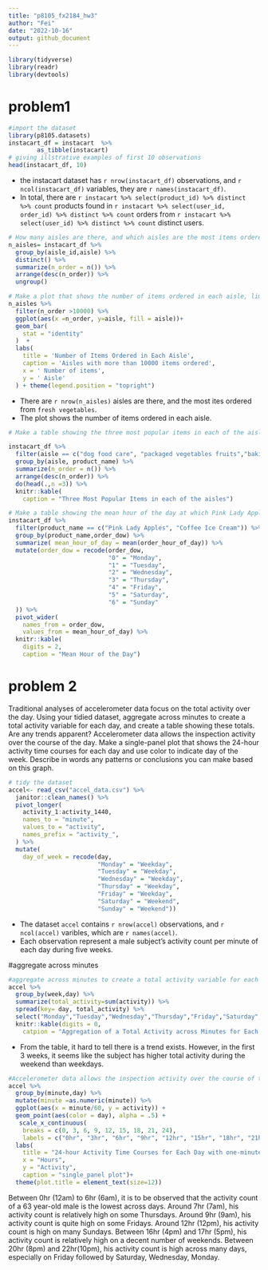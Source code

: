 ```yaml
---
title: "p8105_fx2184_hw3"
author: "Fei"
date: "2022-10-16"
output: github_document
---
```



```r
library(tidyverse)
library(readr)
library(devtools)
```

# problem1 

```r
#import the dataset
library(p8105.datasets)
instacart_df = instacart  %>% 
        as_tibble(instacart)
# giving illstrative examples of first 10 observations
head(instacart_df, 10)
``` 
* the instacart dataset has `r nrow(instacart_df)` observations, and `r ncol(instacart_df)` variables, they are `r names(instacart_df)`. 
* In total, there are `r instacart %>% select(product_id) %>% distinct %>% count` products found in `r instacart %>% select(user_id, order_id) %>% distinct %>% count` orders from `r instacart %>% select(user_id) %>% distinct %>% count` distinct users.

```r
# How many aisles are there, and which aisles are the most items ordered from?
n_aisles= instacart_df %>%
  group_by(aisle_id,aisle) %>% 
  distinct() %>% 
  summarize(n_order = n()) %>% 
  arrange(desc(n_order)) %>% 
  ungroup()

# Make a plot that shows the number of items ordered in each aisle, limiting this to aisles with more than 10000 items ordered.
n_aisles %>%
  filter(n_order >10000) %>% 
  ggplot(aes(x =n_order, y=aisle, fill = aisle))+
  geom_bar(
    stat = "identity"
  )  +
  labs(
    title = 'Number of Items Ordered in Each Aisle',
    caption = 'Aisles with more than 10000 items ordered',
    x = ' Number of items',
    y = ' Aisle'
  ) + theme(legend.position = "topright") 
```
* There are `r nrow(n_aisles)` aisles are there, and the most ites ordered from `fresh vegetables`. 
* The plot shows the number of items ordered in each aisle. 

```r
# Make a table showing the three most popular items in each of the aisles “baking ingredients”, “dog food care”, and “packaged vegetables fruits”. Include the number of times each item is ordered in your table.

instacart_df %>% 
  filter(aisle == c("dog food care", "packaged vegetables fruits","baking ingredients")) %>%              
  group_by(aisle, product_name) %>% 
  summarize(n_order = n()) %>% 
  arrange(desc(n_order)) %>% 
  do(head(.,n =3)) %>% 
  knitr::kable(
    caption = "Three Most Popular Items in each of the aisles")
```

```r
# Make a table showing the mean hour of the day at which Pink Lady Apples and Coffee Ice Cream are ordered on each day of the week; format this table for human readers (i.e. produce a 2 x 7 table).
instacart_df %>% 
  filter(product_name == c("Pink Lady Apples", "Coffee Ice Cream")) %>% 
  group_by(product_name,order_dow) %>% 
  summarize( mean_hour_of_day = mean(order_hour_of_day)) %>% 
  mutate(order_dow = recode(order_dow,
                            "0" = "Monday",
                            "1" = "Tuesday",
                            "2" = "Wednesday", 
                            "3" = "Thursday", 
                            "4" = "Friday", 
                            "5" = "Saturday", 
                            "6" = "Sunday"
  )) %>% 
  pivot_wider(
    names_from = order_dow,
    values_from = mean_hour_of_day) %>% 
  knitr::kable(
    digits = 2,
    caption = "Mean Hour of the Day")
```

# problem 2 

Traditional analyses of accelerometer data focus on the total activity over the day. Using your tidied dataset, aggregate across minutes to create a total activity variable for each day, and create a table showing these totals. Are any trends apparent?
Accelerometer data allows the inspection activity over the course of the day. Make a single-panel plot that shows the 24-hour activity time courses for each day and use color to indicate day of the week. Describe in words any patterns or conclusions you can make based on this graph.

```r
# tidy the dataset 
accel<- read_csv("accel_data.csv") %>% 
  janitor::clean_names() %>% 
  pivot_longer(
    activity_1:activity_1440, 
    names_to = "minute",
    values_to = "activity",
    names_prefix = "activity_", 
  ) %>% 
  mutate(
    day_of_week = recode(day,
                         "Monday" = "Weekday", 
                         "Tuesday" = "Weekday", 
                         "Wednesday" = "Weekday", 
                         "Thursday" = "Weekday", 
                         "Friday" = "Weekday", 
                         "Saturday" = "Weekend", 
                         "Sunday" = "Weekend"))
```
* The dataset `accel` contains `r nrow(accel)` observations, and  `r ncol(accel)` varibles, which are `r names(accel)`. 
* Each observation represent a male subject's activity count per minute of each day during five weeks.

#aggregate across minutes 
```r
#aggregate across minutes to create a total activity variable for each day, and create a table showing these totals. Are any trends apparent?
accel %>% 
  group_by(week,day) %>% 
  summarize(total_activity=sum(activity)) %>% 
  spread(key= day, total_activity) %>% 
  select("Monday","Tuesday","Wednesday","Thursday","Friday","Saturday","Sunday") %>% 
  knitr::kable(digits = 0,
    catpion = "Aggregation of a Total Activity across Minutes for Each Day")
```
* From the table, it hard to tell there is a trend exists. However, in the first 3 weeks, it seems like the subject has higher total activity during the weekend than weekdays. 

```r
#Accelerometer data allows the inspection activity over the course of the day. Make a single-panel plot that shows the 24-hour activity time courses for each day and use color to indicate day of the week. Describe in words any patterns or conclusions you can make based on this graph.
accel %>% 
  group_by(minute,day) %>% 
  mutate(minute =as.numeric(minute)) %>% 
  ggplot(aes(x = minute/60, y = activity)) + 
  geom_point(aes(color = day), alpha = .5) + 
   scale_x_continuous(
    breaks = c(0, 3, 6, 9, 12, 15, 18, 21, 24),
    labels = c("0hr", "3hr", "6hr", "9hr", "12hr", "15hr", "18hr", "21hr", "24hr")) + 
  labs(
    title = "24-hour Activity Time Courses for Each Day with one-minute interval",
    x = "Hours",
    y = "Activity",
    caption = "single_panel plot")+
  theme(plot.title = element_text(size=12))
```
Between 0hr (12am) to 6hr (6am), it is to be observed that the activity count of a 63 year-old male is the lowest across days. Around 7hr (7am), his activity count is relatively high on some Thursdays. Around 9hr (9am), his activity count is quite high on some Fridays. Around 12hr (12pm), his activity count is high on many Sundays. Between 16hr (4pm) and 17hr (5pm), his activity count is relatively high on a decent number of weekends. Between 20hr (8pm) and 22hr(10pm), his activity count is high across many days, especially on Friday followed by Saturday, Wednesday, Monday. 



